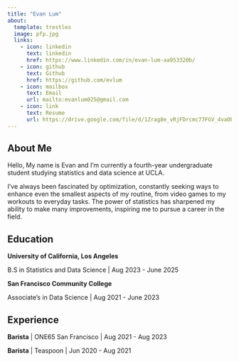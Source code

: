 ```yaml
---
title: "Evan Lum"
about:
  template: trestles
  image: pfp.jpg
  links:
    - icon: linkedin
      text: linkedin
      href: https://www.linkedin.com/in/evan-lum-aa953320b/
    - icon: github
      text: Github
      href: https://github.com/evlum
    - icon: mailbox
      text: Email
      url: mailto:evanlum025@gmail.com
    - icon: link
      text: Resume
      url: https://drive.google.com/file/d/1Zrag8e_vRjFDrcmc77FGV_4vaObW7R4p/view?usp=sharing
---
```


## About Me 

Hello, My name is Evan and I'm currently a fourth-year undergraduate student studying statistics and data science at UCLA.

I've always been fascinated by optimization, constantly seeking ways to enhance even the smallest aspects of my routine, from video games to my workouts to everyday tasks. The power of statistics has sharpened my ability to make many improvements, inspiring me to pursue a career in the field.

## Education

**University of California, Los Angeles**

B.S in Statistics and Data Science \| Aug 2023 - June 2025

**San Francisco Community College**

Associate's in Data Science \| Aug 2021 - June 2023

## Experience

**Barista** \| ONE65 San Francisco \| Aug 2021 - Aug 2023

**Barista** \| Teaspoon \| Jun 2020 - Aug 2021
